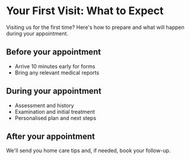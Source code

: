 # Your First Visit: What to Expect

Visiting us for the first time? Here's how to prepare and what will happen during your appointment.

## Before your appointment
- Arrive 10 minutes early for forms
- Bring any relevant medical reports

## During your appointment
- Assessment and history
- Examination and initial treatment
- Personalised plan and next steps

## After your appointment
We'll send you home care tips and, if needed, book your follow-up.
